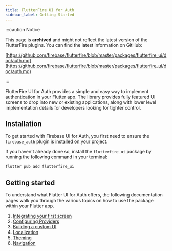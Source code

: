 ```yaml
---
title: FlutterFire UI for Auth
sidebar_label: Getting Started
---
```


:::caution Notice

This page is **archived** and might not reflect the latest version of the
FlutterFire plugins. You can find the latest information on GitHub:

[https://github.com/firebase/flutterfire/blob/master/packages/flutterfire_ui/doc/auth.md](https://github.com/firebase/flutterfire/blob/master/packages/flutterfire_ui/doc/auth.md)

:::

FlutterFire UI for Auth provides a simple and easy way to implement authentication in your Flutter app.
The library provides fully featured UI screens to drop into new or existing applications, along with
lower level implementation details for developers looking for tighter control.

## Installation

To get started with Firebase UI for Auth, you first need to ensure the `firebase_auth` plugin is
[installed on your project](https://firebase.flutter.dev/docs/auth/overview#installation).

If you haven't already done so, install the `flutterfire_ui` package by running the following command in your terminal:

```bash
flutter pub add flutterfire_ui
```

## Getting started

To understand what Flutter UI for Auth offers, the following documentation pages walk you through the various topics on
how to use the package within your Flutter app.

1. [Integrating your first screen](./auth/integrating-your-first-screen)
1. [Configuring Providers](./auth/configuring-providers)
1. [Building a custom UI](./auth/building-a-custom-ui)
1. [Localization](./auth/localization)
1. [Theming](./auth/theming)
1. [Navigation](./auth/navigation)
